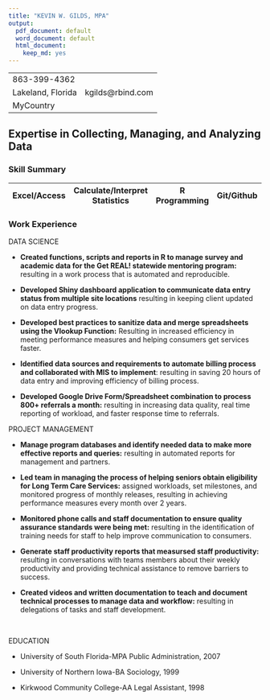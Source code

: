 ```yaml
---
title: "KEVIN W. GILDS, MPA"
output:
  pdf_document: default
  word_document: default
  html_document:
    keep_md: yes
---
```



-------------------     ----------------------------
863-399-4362                        
Lakeland, Florida        kgilds@rbind.com
MyCountry                
-------------------     ----------------------------

## Expertise in Collecting, Managing, and Analyzing Data



### Skill Summary

Excel/Access|Calculate/Interpret Statistics|R Programming | Git/Github | SQL
-----------| ---|--------------|-----------|--------------|------------|









### Work Experience


DATA SCIENCE


* **Created functions, scripts and reports in R to manage survey and academic data for the Get REAL! statewide mentoring program:** resulting in a work process that is automated and reproducible.

* **Developed Shiny dashboard application to communicate data entry status from multiple site locations** resulting in keeping client updated on data entry progress. 


* **Developed best practices to sanitize data and merge spreadsheets using the Vlookup Function:** Resulting in increased efficiency in meeting performance measures and helping consumers get services faster.

* **Identified data sources and requirements to automate billing process and collaborated with MIS to implement**: resulting in saving 20 hours of data entry and improving efficiency of billing process.     


* **Developed Google Drive Form/Spreadsheet combination to process 800+ referrals a month:** resulting in increasing data quality,  real time reporting of workload, and faster response time to referrals.
   
PROJECT MANAGEMENT

* **Manage program databases and identify needed data to make more effective reports and queries:** resulting in automated reports for management and partners.

* **Led team in managing the process of helping seniors obtain eligibility for Long Term Care Services:** assigned workloads, set milestones, and monitored progress of monthly releases, resulting in achieving performance measures every month over 2 years.

* **Monitored phone calls and staff documentation to ensure quality assurance standards were being met:** resulting in the identification of training needs for staff to help improve communication to consumers.

* **Generate staff productivity reports that measursed staff productivity:** resulting in conversations with teams members about their weekly productivity and providing technical assistance to remove barriers to success.

* **Created videos and written documentation to teach and document technical processes to manage data and workflow:** resulting in delegations of tasks and staff development.



\ 




EDUCATION

* University of South Florida-MPA Public Administration, 2007

* University of Northern Iowa-BA Sociology, 1999

* Kirkwood Community College-AA Legal Assistant, 1998

